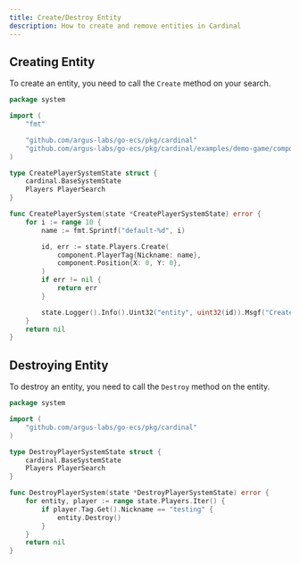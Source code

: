 ```yaml
---
title: Create/Destroy Entity
description: How to create and remove entities in Cardinal
---
```



## Creating Entity

To create an entity, you need to call the `Create` method on your search.

```go system/create_player.go highlight={12,19-22}
package system

import (
	"fmt"

	"github.com/argus-labs/go-ecs/pkg/cardinal"
	"github.com/argus-labs/go-ecs/pkg/cardinal/examples/demo-game/component"
)

type CreatePlayerSystemState struct {
	cardinal.BaseSystemState
	Players PlayerSearch
}

func CreatePlayerSystem(state *CreatePlayerSystemState) error {
	for i := range 10 {
		name := fmt.Sprintf("default-%d", i)

		id, err := state.Players.Create(
			component.PlayerTag{Nickname: name},
			component.Position{X: 0, Y: 0},
		)
		if err != nil {
			return err
		}

		state.Logger().Info().Uint32("entity", uint32(id)).Msgf("Created player %s", name)
	}
	return nil
}
```

<LearnSearch />

## Destroying Entity

To destroy an entity, you need to call the `Destroy` method on the entity.

```go system/destroy_player.go highlight={15}
package system

import (
	"github.com/argus-labs/go-ecs/pkg/cardinal"
)

type DestroyPlayerSystemState struct {
	cardinal.BaseSystemState
	Players PlayerSearch
}

func DestroyPlayerSystem(state *DestroyPlayerSystemState) error {
	for entity, player := range state.Players.Iter() {
		if player.Tag.Get().Nickname == "testing" {
			entity.Destroy()
		}
	}
	return nil
}
```
